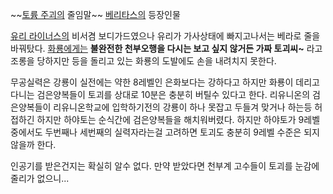~~[[토륨 주괴]]의 줄임말~~
[[베리타스]]의 등장인물


[[유리 라이너스]]의 비서겸 보디가드였으나 유리가 가사상태에 빠지고나서는 베라로 줄을 바꿔탔다. 
[[화룡]]에게는 '''불완전한 천부오행을 다시는 보고 싶지 않거든 가짜 토괴씨~''' 라고 조롱을 당하지만 등을 돌리고 있는 화룡의 도발에도 손을 내려치지 못한다.

무공실력은 강룡이 실전에는 약한 8레벨인 은화보다는 강하다고 하지만 화룡이 데리고 다니는 검은양복들이 토괴를 상대로 10분은 충분히 버틸수 있다고 한다. 리유니온의 검은양복들이 리유니온학교에 입학하기전의 강룡이 하나 못잡고 두들겨 맞거나 하는등 허접하긴 하지만 하야토는 순식간에 검은양복들을 해치워버렸다. 하지만 하야토가 9레벨 중에서도 두번째나 세번째의 실력자라는걸 고려하면 토괴도 충분히 9레벨 수준은 되지
않을까 한다.

인공기를 받은건지는 확실히 알수 없다. 만약 받았다면 천부계 고수들이
토괴를 눈감에 줄리가 없으니...
